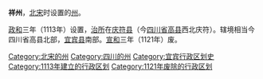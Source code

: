 {{Otheruses|subject=北宋设立的州|other=辽朝的州军|祥州 (辽朝)}}
'''祥州'''，[[北宋|北宋]]时设置的[[州|州]]。

[[政和_(年号)|政和]]三年（1113年）设置，[[治所|治所]]在[[庆符县|庆符县]]（今[[四川省|四川省]][[高县|高县]]西北庆符）。辖境相当今四川省高县北部，[[宜宾县|宜宾县]]南部。[[宣和_(北宋)|宣和]]三年（1121年）废。

{{北宋行政区划小作品}}
[[Category:北宋的州|Category:北宋的州]] 
[[Category:四川的州|Category:四川的州]]
[[Category:宜宾行政区划史|Category:宜宾行政区划史]]
[[Category:1113年建立的行政区划|Category:1113年建立的行政区划]]
[[Category:1121年废除的行政区划|Category:1121年废除的行政区划]]